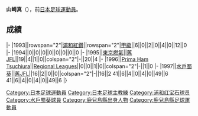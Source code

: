 {{Infobox football biography
|name=山崎真
|image=
|fullname=山崎真
|birth_date={{Birth date and age|1970|10|31}}
|cityofbirth=[[鹿兒島縣|鹿兒島縣]]
|countryofbirth=[[日本|日本]]
|position=[[後衛_(足球)|後衛]]
|currentclub=
|years=1993-1994<br/>1995<br/>1996-1997
|clubs=[[浦和紅鑽|浦和紅鑽]]<br/>[[FC東京|東京燃氣]]<br/>[[水戶蜀葵|Prima Ham Tsuchiura/水戶蜀葵]]
|caps(goals)=
|nationalyears=
|nationalteam=
|nationalcaps(goals)=
|manageryears=2008<br>2016<br>2018-
|managerclubs=[[新潟天鵝|新潟天鵝]]U13<br>[[名古屋鯨魚|名古屋鯨魚]]U18<br>{{link-ja|新潟天鵝女子隊|アルビレックス新潟レディース|新潟天鵝女子隊}}
}}
'''山崎真'''（{{Bd|1970年|10月31日||}}），前[[日本|日本]][[足球|足球]][[運動員|運動員]]。

==成績==
{{Football player club statistics 1|YYN}}
{{Football player club statistics 2|JPN|YYN}}
|-
|1993||rowspan="2"|[[浦和紅鑽|浦和紅鑽]]||rowspan="2"|[[日本職業足球甲級聯賽|甲級]]||6||0||2||0||4||0||12||0
|-
|1994||0||0||0||0||0||0||0||0
|-
|1995||[[FC東京|東京燃氣]]||[[日本足球聯賽_(1992年至1998年)|舊JFL]]||19||4||1||0||colspan="2"|-||20||4
|-
|1996||[[水戶蜀葵|Prima Ham Tsuchiura]]||[[Japanese_Regional_Leagues|Regional Leagues]]||0||0||1||0||colspan="2"|-||1||0
|-
|1997||[[水戶蜀葵|水戶蜀葵]]||[[日本足球聯賽_(1992年至1998年)|舊JFL]]||16||2||0||0||colspan="2"|-||16||2
{{Football player club statistics 3|1|JPN}}41||6||4||0||4||0||49||6
{{Football player club statistics 5}}41||6||4||0||4||0||49||6
|}

{{Japan-sport-bio-stub}}
{{Soccer-player-stub}}
[[Category:日本足球運動員|Category:日本足球運動員]]
[[Category:日本足球主教練|Category:日本足球主教練]]
[[Category:浦和红宝石球员|Category:浦和红宝石球员]]
[[Category:水戶蜀葵球員|Category:水戶蜀葵球員]]
[[Category:鹿兒島縣出身人物|Category:鹿兒島縣出身人物]]
[[Category:鹿兒島縣足球運動員|Category:鹿兒島縣足球運動員]]